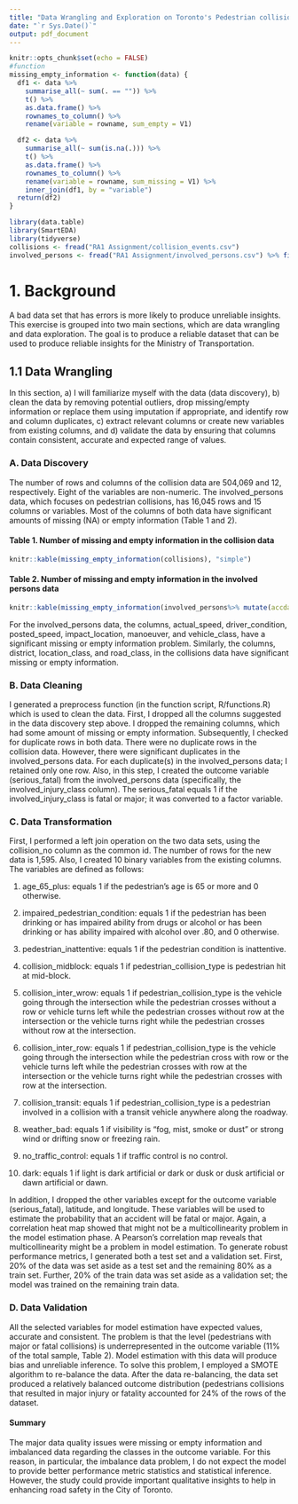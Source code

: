 ```yaml
---
title: "Data Wrangling and Exploration on Toronto's Pedestrian collisions and Injured Persons Data"
date: "`r Sys.Date()`"
output: pdf_document
---
```


```r
knitr::opts_chunk$set(echo = FALSE)
#function
missing_empty_information <- function(data) {
  df1 <- data %>%
    summarise_all(~ sum(. == "")) %>%
    t() %>%
    as.data.frame() %>%
    rownames_to_column() %>%
    rename(variable = rowname, sum_empty = V1)

  df2 <- data %>%
    summarise_all(~ sum(is.na(.))) %>%
    t() %>%
    as.data.frame() %>%
    rownames_to_column() %>%
    rename(variable = rowname, sum_missing = V1) %>%
    inner_join(df1, by = "variable")
  return(df2)
}

library(data.table)
library(SmartEDA) 
library(tidyverse)
collisions <- fread("RA1 Assignment/collision_events.csv")
involved_persons <- fread("RA1 Assignment/involved_persons.csv") %>% filter(involved_class == "PEDESTRIAN")

```

# 1. Background
A bad data set that has errors is more likely to produce unreliable insights. This exercise is grouped into two main sections, which are data wrangling and data exploration. The goal is to produce a reliable dataset that can be used to produce reliable insights for the Ministry of Transportation.

## 1.1 Data Wrangling
In this section, a) I will familiarize myself with the data (data discovery), b) clean the data by removing potential outliers, drop missing/empty information or replace them using imputation if appropriate, and identify row and column duplicates, c) extract relevant columns or create new variables from existing columns, and d) validate the data by ensuring that columns contain consistent, accurate and expected range of values. 

### A. Data Discovery
The number of rows and columns of the collision data are 504,069 and 12, respectively. Eight of the variables are non-numeric. The involved_persons data, which focuses on pedestrian collisions, has 16,045 rows and 15 columns or variables. Most of the columns of both data have significant amounts of missing (NA) or empty information (Table 1 and 2).

#### Table 1. Number of missing and empty information in the collision data

```r
knitr::kable(missing_empty_information(collisions), "simple")
```


#### Table 2. Number of missing and empty information in the involved persons data    

```r
knitr::kable(missing_empty_information(involved_persons%>% mutate(accdate = as.Date(accdate))), "simple") 
```

For the involved_persons data, the columns, actual_speed, driver_condition, posted_speed, impact_location, manoeuver, and vehicle_class, have a significant missing or empty information problem. Similarly, the columns, district, location_class, and road_class, in the collisions data have significant missing or empty information. 

### B. Data Cleaning  
I generated a preprocess function (in the function script, R/functions.R) which is used to clean the data. First, I dropped all the columns suggested in the data discovery step above. I dropped the remaining columns, which had some amount of missing or empty information. Subsequently, I checked for duplicate rows in both data. There were no duplicate rows in the collision data. However, there were significant duplicates in the involved_persons data. For each duplicate(s) in the involved_persons data; I retained only one row. Also, in this step, I created the outcome variable (serious_fatal) from the involved_persons data (specifically, the involved_injury_class column). The serious_fatal equals 1 if the involved_injury_class is fatal or major; it was converted to a factor variable.

### C. Data Transformation   
First, I performed a left join operation on the two data sets, using the collision_no column as the common id. The number of rows for the new data is 1,595. Also, I created 10 binary variables from the existing columns. The variables are defined as follows:   

1. age_65_plus: equals 1 if the pedestrian's age is 65 or more and 0 otherwise. 

2. impaired_pedestrian_condition: equals 1 if the pedestrian has been drinking or has impaired ability from drugs or alcohol or has been drinking or has ability impaired with alcohol over .80, and 0 otherwise.   

3. pedestrian_inattentive: equals 1 if the pedestrian condition is inattentive.

4. collision_midblock: equals 1 if pedestrian_collision_type is pedestrian hit at mid-block. 

5. collision_inter_wrow: equals 1 if pedestrian_collision_type is the vehicle going through the intersection while the pedestrian crosses without a row or vehicle turns left while the pedestrian crosses without row at the intersection or the vehicle turns right while the pedestrian crosses without row at the intersection. 

6. collision_inter_row: equals 1 if pedestrian_collision_type is the vehicle going through the intersection while the pedestrian cross with row or the vehicle turns left while the pedestrian crosses with row at the intersection or the vehicle turns right while the pedestrian crosses with row at the intersection.   

7. collision_transit: equals 1 if pedestrian_collision_type is a pedestrian involved in a collision with a transit vehicle anywhere along the roadway.  

8. weather_bad: equals 1 if visibility is "fog, mist, smoke or dust" or strong wind or drifting snow or freezing rain.

9. no_traffic_control: equals 1 if traffic control is no control.   

10. dark: equals 1 if light is dark artificial or dark or dusk or dusk artificial or dawn artificial or dawn. 

In addition, I dropped the other variables except for the outcome variable (serious_fatal), latitude, and longitude. These variables will be used to estimate the probability that an accident will be fatal or major. Again, a correlation heat map showed that might not be a multicollinearity problem in the model estimation phase. A Pearson's correlation map reveals that multicollinearity might be a problem in model estimation. To generate robust performance metrics, I generated both a test set and a validation set. First, 20% of the data was set aside as a test set and the remaining 80% as a train set. Further, 20% of the train data was set aside as a validation set; the model was trained on the remaining train data.


### D. Data Validation
All the selected variables for model estimation have expected values, accurate and consistent. The problem is that the level (pedestrians with major or fatal collisions) is underrepresented in the outcome variable (11% of the total sample, Table 2). Model estimation with this data will produce bias and unreliable inference. To solve this problem, I employed a SMOTE algorithm to re-balance the data. After the data re-balancing, the data set produced a relatively balanced outcome distribution (pedestrians collisions that resulted in major injury or fatality accounted for 24% of the rows of the dataset.      

#### Summary   
The major data quality issues were missing or empty information and imbalanced data regarding the classes in the outcome variable. For this reason, in particular, the imbalance data problem, I do not expect the model to provide better performance metric statistics and statistical inference. However, the study could provide important qualitative insights to help in enhancing road safety in the City of Toronto.

